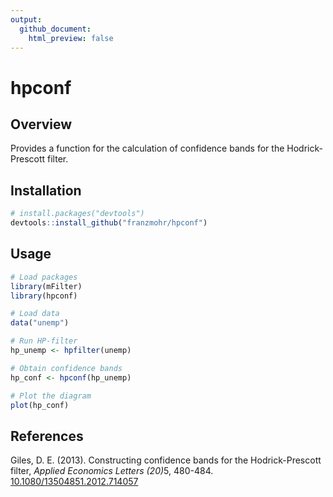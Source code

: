 ```yaml
---
output:
  github_document:
    html_preview: false
---
```


# hpconf

## Overview

Provides a function for the calculation of confidence bands for the Hodrick-Prescott filter.

## Installation

```r
# install.packages("devtools")
devtools::install_github("franzmohr/hpconf")
```

## Usage

```r
# Load packages
library(mFilter)
library(hpconf)

# Load data
data("unemp")

# Run HP-filter
hp_unemp <- hpfilter(unemp)

# Obtain confidence bands
hp_conf <- hpconf(hp_unemp)

# Plot the diagram
plot(hp_conf)
```

## References

Giles, D. E. (2013). Constructing confidence bands for the Hodrick-Prescott filter, <em>Applied Economics Letters (20)</em>5, 480-484. [10.1080/13504851.2012.714057](https://doi.org/10.1080/13504851.2012.714057)